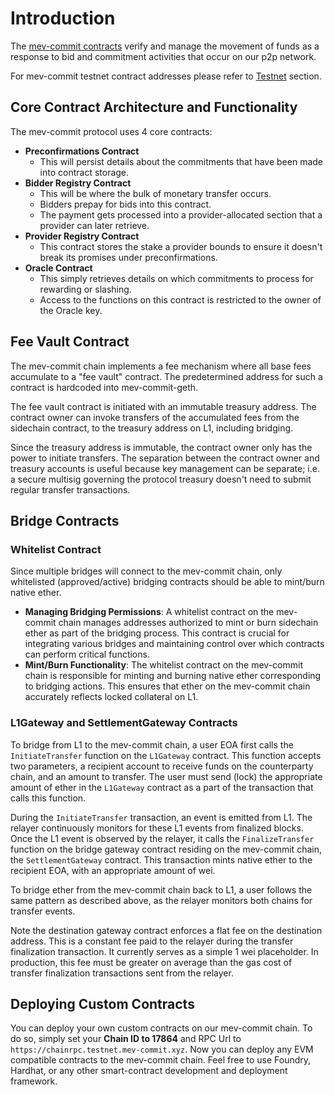# Introduction

The [mev-commit contracts](https://github.com/primevprotocol/contracts) verify and manage the movement of funds as a response to bid and commitment activities that occur on our p2p network.

For mev-commit testnet contract addresses please refer to [Testnet](/developers/testnet) section.

## Core Contract Architecture and Functionality

The mev-commit protocol uses 4 core contracts:

- **Preconfirmations Contract**
  - This will persist details about the commitments that have been made into contract storage.
- **Bidder Registry Contract**
  - This will be where the bulk of monetary transfer occurs.
  - Bidders prepay for bids into this contract.
  - The payment gets processed into a provider-allocated section that a provider can later retrieve.
- **Provider Registry Contract**
  - This contract stores the stake a provider bounds to ensure it doesn't break its promises under preconfirmations.
- **Oracle Contract**
  - This simply retrieves details on which commitments to process for rewarding or slashing.
  - Access to the functions on this contract is restricted to the owner of the Oracle key.

## Fee Vault Contract

The mev-commit chain implements a fee mechanism where all base fees accumulate to a "fee vault" contract.
The predetermined address for such a contract is hardcoded into mev-commit-geth.

The fee vault contract is initiated with an immutable treasury address.
The contract owner can invoke transfers of the accumulated fees from the sidechain contract, to the treasury address on L1, including bridging.

Since the treasury address is immutable, the contract owner only has the power to initiate transfers.
The separation between the contract owner and treasury accounts is useful because key management can be separate;
i.e. a secure multisig governing the protocol treasury doesn't need to submit regular transfer transactions.

## Bridge Contracts

### Whitelist Contract

Since multiple bridges will connect to the mev-commit chain, only whitelisted (approved/active) bridging contracts should be able to mint/burn native ether.

- **Managing Bridging Permissions**: A whitelist contract on the mev-commit chain manages addresses authorized to mint or burn sidechain ether as part of the bridging process. This contract is crucial for integrating various bridges and maintaining control over which contracts can perform critical functions.
- **Mint/Burn Functionality**: The whitelist contract on the mev-commit chain is responsible for minting and burning native ether corresponding to bridging actions. This ensures that ether on the mev-commit chain accurately reflects locked collateral on L1.

### L1Gateway and SettlementGateway Contracts

To bridge from L1 to the mev-commit chain, a user EOA first calls the `InitiateTransfer` function on the `L1Gateway` contract. This function accepts two parameters, a recipient account to receive funds on the counterparty chain, and an amount to transfer. The user must send (lock) the appropriate amount of ether in the `L1Gateway` contract as a part of the transaction that calls this function.

During the `InitiateTransfer` transaction, an event is emitted from L1. The relayer continuously monitors for these L1 events from finalized blocks. Once the L1 event is observed by the relayer, it calls the `FinalizeTransfer` function on the bridge gateway contract residing on the mev-commit chain, the `SettlementGateway` contract. This transaction mints native ether to the recipient EOA, with an appropriate amount of wei.

To bridge ether from the mev-commit chain back to L1, a user follows the same pattern as described above, as the relayer monitors both chains for transfer events.

Note the destination gateway contract enforces a flat fee on the destination address. This is a constant fee paid to the relayer during the transfer finalization transaction. It currently serves as a simple 1 wei placeholder. In production, this fee must be greater on average than the gas cost of transfer finalization transactions sent from the relayer.

## Deploying Custom Contracts

You can deploy your own custom contracts on our mev-commit chain.
To do so, simply set your **Chain ID to 17864** and RPC Url to `https://chainrpc.testnet.mev-commit.xyz`.
Now you can deploy any EVM compatible contracts to the mev-commit chain.
Feel free to use Foundry, Hardhat, or any other smart-contract development and deployment framework.
